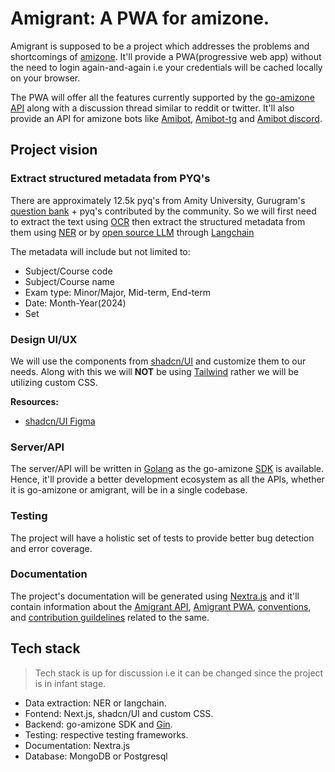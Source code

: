 
# Amigrant: A PWA for amizone.

Amigrant is supposed to be a project which addresses the problems and shortcomings of [amizone](s.amizone.net).
It'll provide a PWA(progressive web app) without the need to login again-and-again i.e your credentials will be cached locally on your browser.

The PWA will offer all the features currently supported by the [go-amizone API](https://github.com/go-amizone/go-amizone) along with a discussion thread similar to reddit or twitter. 
It'll also provide an API for amizone bots like [Amibot](https://github.com/asetalias/amibot), [Amibot-tg](https://github.com/asetalias/amibot-tg) and [Amibot discord](https://github.com/Blonteractor/discord-amibot).

## Project vision

<Steps>

### Extract structured metadata from PYQ's

There are approximately 12.5k pyq's from Amity University, Gurugram's [question bank](https://www.amity.edu/gurugram/questionbank.aspx) + pyq's contributed by the community.
So we will first need to extract the text using [OCR](https://en.wikipedia.org/wiki/Optical_character_recognition) then extract the structured metadata from them using [NER](https://www.geeksforgeeks.org/named-entity-recognition/) or by [open source LLM](https://ollama.ai/library) through [Langchain](https://www.langchain.com/)

The metadata will include but not limited to:

- Subject/Course code
- Subject/Course name
- Exam type: Minor/Major, Mid-term, End-term
- Date: Month-Year(2024)
- Set


### Design UI/UX

We will use the components from [shadcn/UI](https://ui.shadcn.com/) and customize them to our needs. Along with this we will **NOT** be using [Tailwind](https://tailwindcss.com/) rather we will be utilizing custom CSS.

**Resources:**

- [shadcn/UI Figma](https://www.figma.com/community/file/1203061493325953101/shadcn-ui-design-system)

### Server/API

The server/API will be written in [Golang](https://go.dev/) as the go-amizone [SDK](https://github.com/go-amizone/go-amizone?tab=readme-ov-file#sdk) is available. Hence, it'll provide a better development ecosystem as all the APIs, whether it is go-amizone or amigrant, will be in a single codebase.

### Testing

The project will have a holistic set of tests to provide better bug detection and error coverage.

### Documentation

The project's documentation will be generated using [Nextra.js](https://nextra.site/) and it'll contain information about the [Amigrant API](), [Amigrant PWA](), [conventions](), and [contribution guildelines]() related to the same.

</Steps>

## Tech stack

> Tech stack is up for discussion i.e it can be changed since the project is in infant stage.

- Data extraction: NER or langchain.
- Fontend: Next.js, shadcn/UI and custom CSS.
- Backend: go-amizone SDK and [Gin](https://gin-gonic.com/).
- Testing: respective testing frameworks.
- Documentation: Nextra.js
- Database: MongoDB or Postgresql
